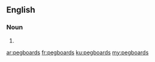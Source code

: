 ==English==

===Noun===
{{head|en}}

# {{plural of|pegboard}}

[[ar:pegboards]]
[[fr:pegboards]]
[[ku:pegboards]]
[[my:pegboards]]